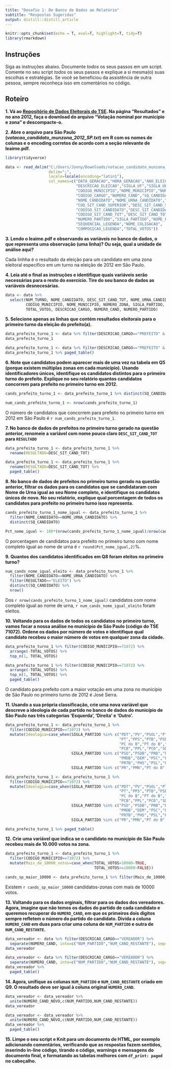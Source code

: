 ```yaml
---
title: "Desafio 1: De Banco de Dados ao Relatório"
subtitle: "Respostas Sugeridas"
output: distill::distill_article
---
```


```r
knitr::opts_chunk$set(echo = T, eval=T, highlight=T, tidy=T)
library(rmarkdown)
```


<style>
div.purple { background-color:#9e9ac8; border-radius: 5px; padding: 20px;}
</style>

## Instruções

Siga as instruções abaixo. Documente *todos* os seus passos em um script. Comente no seu script *todos* os seus passos e explique a si mesma(o) suas escolhas e estratégias. Se você se beneficiou da assistência de outra pessoa, sempre reconheça isso em comentários no código.

## Roteiro

**1. Vá ao [Repositório de Dados Eleitorais do TSE](http://www.tse.jus.br/eleitor-e-eleicoes/estatisticas/repositorio-de-dados-eleitorais-1/repositorio-de-dados-eleitorais). Na página "Resultados" e no ano 2012, faça o download do arquivo "Votação nominal por município e zona" e descompacte-o.** 

**2. Abre o arquivo para São Paulo (*votacao_candidato_munzona_2012_SP.txt*) em R com os nomes de colunas e o encoding corretos de acordo com a seção relevante de leaime.pdf.**

```r
library(tidyverse)

data <- read_delim("C:/Users/Jonny/Downloads/votacao_candidato_munzona_2012/votacao_candidato_munzona_2012_SP.txt",
                   delim=";",
                   locale=locale(encoding="latin1"),
                   col_names=c("DATA_GERACAO","HORA_GERACAO","ANO_ELEICAO","NUM_TURNO",
                               "DESCRICAO_ELEICAO","SIGLA_UF","SIGLA_UE",
                               "CODIGO_MUNICIPIO","NOME_MUNICIPIO","NUMERO_ZONA",
                               "CODIGO_CARGO","NUMERO_CAND","SQ_CANDIDATO",
                               "NOME_CANDIDATO","NOME_URNA_CANDIDATO","DESCRICAO_CARGO",
                               "COD_SIT_CAND_SUPERIOR","DESC_SIT_CAND_SUPERIOR",
                               "CODIGO_SIT_CANDIDATO","DESC_SIT_CANDIDATO",
                               "CODIGO_SIT_CAND_TOT","DESC_SIT_CAND_TOT",
                               "NUMERO_PARTIDO","SIGLA_PARTIDO","NOME_PARTIDO",
                               "SEQUENCIAL_LEGENDA","NOME_COLIGACAO",
                               "COMPOSICAO_LEGENDA","TOTAL_VOTOS"))
```

**3. Lendo o leaime.pdf e observando as variáveis no banco de dados, o que representa uma observação (uma linha)? Ou seja, qual a unidade de análise aqui?**

Cada linhha é o resultado da eleição para um candidato em uma zona eleitoral específico em um turno na eleição de 2012 em São Paulo.

**4. Leia até o final as instruções e identifique quais variáveis serão necessárias para o resto do exercício. Tire do seu banco de dados as variáveis desnecesárias.**

```r
data <- data %>% 
  select(NUM_TURNO, NOME_CANDIDATO, DESC_SIT_CAND_TOT, NOME_URNA_CANDIDATO, SQ_CANDIDATO,
         CODIGO_MUNICIPIO, NOME_MUNICIPIO, NUMERO_ZONA, SIGLA_PARTIDO, 
         TOTAL_VOTOS, DESCRICAO_CARGO, NUMERO_CAND, NUMERO_PARTIDO)
```

**5. Selecione apenas as linhas que contém resultados eleitorais para o primeiro turno da eleição do prefeito(a).**

```r
data_prefeito_turno_1 <- data %>% filter(DESCRICAO_CARGO=="PREFEITO" & NUM_TURNO==1)
data_prefeito_turno_1
```

```r
data_prefeito_turno_1 <- data %>% filter(DESCRICAO_CARGO=="PREFEITO" & NUM_TURNO==1)
data_prefeito_turno_1 %>% paged_table()
```

**6. Note que candidatos podem aparecer mais de uma vez na tabela em Q5 (porque existem múltiplas zonas em cada município). Usando identificadores únicos, identifique os candidatos distintos para o primeiro turno do prefeito. Explique no seu relatório quantos candidatos concorrem para prefeito no primeiro turno em 2012.**

```r
cands_prefeito_turno_1 <- data_prefeito_turno_1 %>% distinct(SQ_CANDIDATO)

num_cands_prefeito_turno_1 <- nrow(cands_prefeito_turno_1)
```

O número de candidatos que concorrem para prefeito no primeiro turno em 2012 em São Paulo é `r num_cands_prefeito_turno_1`.

**7. No banco de dados de prefeitos no primeiro turno gerado na questão anterior, renomeie a variável com nome pouco claro `DESC_SIT_CAND_TOT` para `RESULTADO`**

```r
data_prefeito_turno_1 <- data_prefeito_turno_1 %>% 
  rename(RESULTADO=DESC_SIT_CAND_TOT)
```

```r
data_prefeito_turno_1 <- data_prefeito_turno_1 %>% 
  rename(RESULTADO=DESC_SIT_CAND_TOT) %>%
  paged_table()
```

**8. No banco de dados de prefeitos no primeiro turno gerado na questão anterior, filtrar os dados para os candidatos que se candidataram com Nome de Urna ígual ao seu Nome completo, e identifique os candidatos únicos de novo. No seu relatório, explique qual porcentagem de todos os candidatos para prefeito no primeiro turno isso representa.**

```r
cands_prefeito_turno_1_nome_igual <- data_prefeito_turno_1 %>% 
  filter(NOME_CANDIDATO==NOME_URNA_CANDIDATO) %>%
  distinct(SQ_CANDIDATO)

Pct_nome_igual <- 100*(nrow(cands_prefeito_turno_1_nome_igual)/nrow(cands_prefeito_turno_1))
```

O porcentagem de candidatos para prefeito no primeiro turno com nome completo ígual ao nome de urna é `r round(Pct_nome_igual,2)`%.

**9. Quantos dos candidatos identificados em Q8 foram eleitos no primeiro turno?**

```r
num_cands_nome_igual_eleito <- data_prefeito_turno_1 %>% 
  filter(NOME_CANDIDATO==NOME_URNA_CANDIDATO) %>% 
  filter(RESULTADO=="ELEITO") %>%
  distinct(SQ_CANDIDATO) %>% 
  nrow()
```

Dos `r nrow(cands_prefeito_turno_1_nome_igual)` candidatos com nome completo ígual ao nome de urna, `r num_cands_nome_igual_eleito` foram eleitos.

**10. Voltando para os dados de todos os candidatos no primeiro turno, vamos focar a nossa análise no município de São Paulo (código do TSE 71072). Ordene os dados por número de votos e identifique qual candidato recebeu o maior número de votos em qualquer zona da cidade.**

```r
data_prefeito_turno_1 %>% filter(CODIGO_MUNICIPIO==71072) %>%
  arrange(-TOTAL_VOTOS) %>%
  top_n(1, TOTAL_VOTOS)
```

```r
data_prefeito_turno_1 %>% filter(CODIGO_MUNICIPIO==71072) %>%
  arrange(-TOTAL_VOTOS) %>%
  top_n(1, TOTAL_VOTOS) %>%
  paged_table()
```

O candidato para prefeito com a maior votação em uma zona no município de São Paulo no primeiro turno de 2012 é José Serra.

**11. Usando a sua própria classificação, crie uma nova variável que descreve a ideologia de cada partido no banco de dados do município de São Paulo nas três categorias 'Esquerda', 'Direita' e 'Outro'.**

```r
data_prefeito_turno_1 <- data_prefeito_turno_1 %>% 
  filter(CODIGO_MUNICIPIO==71072) %>% 
  mutate(Ideologia=case_when(SIGLA_PARTIDO %in% c("PDT","PV","PSOL","PTN",
                                                  "PT","PPS","PTB","PSB",
                                                  "PC do B","PT do B","PSTU",
                                                  "PCB","PPL","PCO","SD")~"Esquerda",
                             SIGLA_PARTIDO %in% c("PSD","PSDB","PRB","PRP",
                                                  "PMDB","DEM","PSC","PP",
                                                  "PRTB","PHS","PSL","PTC")~"Direita",
                             SIGLA_PARTIDO %in% c("PR","PMN","PT do B","PSDC")~"Outro"))
```

```r
data_prefeito_turno_1 <- data_prefeito_turno_1 %>% 
  filter(CODIGO_MUNICIPIO==71072) %>% 
  mutate(Ideologia=case_when(SIGLA_PARTIDO %in% c("PDT","PV","PSOL","PTN",
                                                  "PT","PPS","PTB","PSB",
                                                  "PC do B","PT do B","PSTU",
                                                  "PCB","PPL","PCO","SD")~"Esquerda",
                             SIGLA_PARTIDO %in% c("PSD","PSDB","PRB","PRP",
                                                  "PMDB","DEM","PSC","PP",
                                                  "PRTB","PHS","PSL","PTC")~"Direita",
                             SIGLA_PARTIDO %in% c("PR","PMN","PT do B","PSDC")~"Outro"))

data_prefeito_turno_1 %>% paged_table()
```

**12. Crie uma variável que indica se o candidato no município de São Paulo recebeu mais de 10.000 votos na zona.**

```r
data_prefeito_turno_1 <- data_prefeito_turno_1 %>% 
  filter(CODIGO_MUNICIPIO==71072) %>%
  mutate(Mais_de_10000_votos=case_when(TOTAL_VOTOS>10000~TRUE,
                                       TOTAL_VOTOS<=10000~FALSE))

cands_sp_maior_10000 <- data_prefeito_turno_1 %>% filter(Mais_de_10000_votos==TRUE) %>% nrow()
```

Existem `r cands_sp_maior_10000` candidatos-zonas com mais de 10000 votos.

**13. Voltando para os dados orginais, filtrar para os dados dos vereadores. Agora, imagine que não temos os dados do partido de cada candidato e queremos recuperar do `NUMERO_CAND`, em que os primeiros dois digitos sempre refletem o número do partido do candidato. Divida a coluna `NUMERO_CAND` em duas para criar uma coluna de `NUM_PARTIDO` e outra de `NUM_CAND_RESTANTE`.**

```r
data_vereador <- data %>% filter(DESCRICAO_CARGO=="VEREADOR") %>%
  separate(NUMERO_CAND, into=c("NUM_PARTIDO","NUM_CAND_RESTANTE"), sep=2)
data_vereador
```

```r
data_vereador <- data %>% filter(DESCRICAO_CARGO=="VEREADOR") %>%
  separate(NUMERO_CAND, into=c("NUM_PARTIDO","NUM_CAND_RESTANTE"), sep=2)
data_vereador %>%
  paged_table()
```

**14. Agora, unifique as colunas `NUM_PARTIDO` e `NUM_CAND_RESTANTE` criado em Q9. O resultado deve ser ígual à coluna original `NUMERO_CAND`.**

```r
data_vereador <- data_vereador %>% 
  unite(NUMERO_CAND_NOVO,c(NUM_PARTIDO,NUM_CAND_RESTANTE))
data_vereador
```

```r
data_vereador <- data_vereador %>% 
  unite(NUMERO_CAND_NOVO,c(NUM_PARTIDO,NUM_CAND_RESTANTE)) 
data_vereador %>%
  paged_table()
```

**15. Limpe o seu script e Knit para um documento de HTML, por exemplo adicionando comentários, verificando que as respostas fazem sentidos, inserindo in-line código, tirando o código, warnings e mensagens do documento final, e formatando as tabelas melhores com `df_print: paged` no cabeçalho.**

